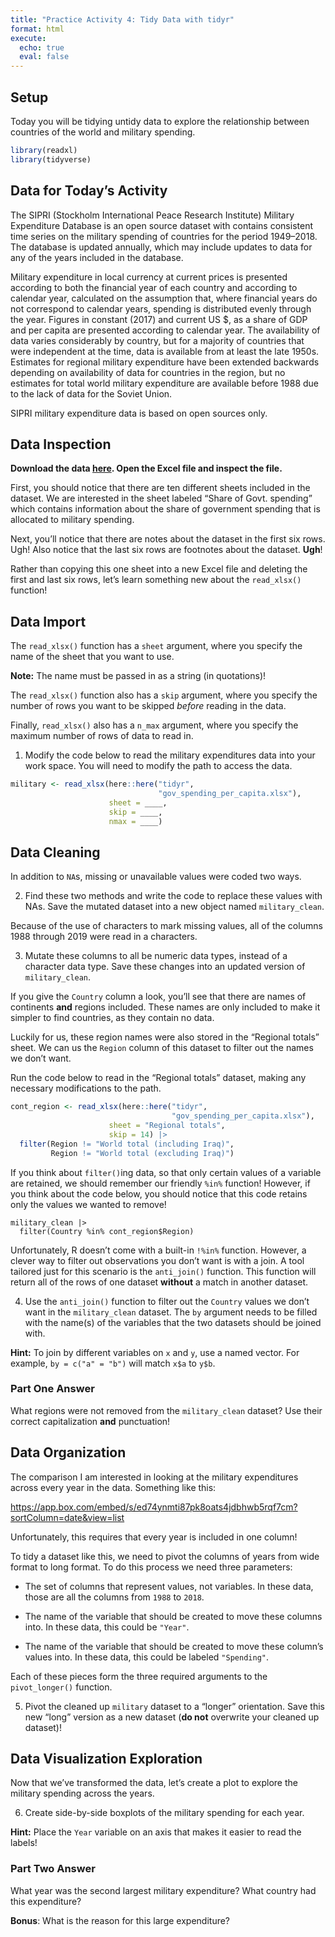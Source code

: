 ```yaml
---
title: "Practice Activity 4: Tidy Data with tidyr"
format: html
execute: 
  echo: true
  eval: false
---
```


## Setup

Today you will be tidying untidy data to explore the relationship between
countries of the world and military spending.

```r
library(readxl) 
library(tidyverse)
```

## Data for Today's Activity

The SIPRI (Stockholm International Peace Research Institute) Military
Expenditure Database is an open source dataset with contains consistent time
series on the military spending of countries for the period 1949--2018. The
database is updated annually, which may include updates to data for any of the
years included in the database.

Military expenditure in local currency at current prices is presented according
to both the financial year of each country and according to calendar year,
calculated on the assumption that, where financial years do not correspond to
calendar years, spending is distributed evenly through the year. Figures in
constant (2017) and current US \$, as a share of GDP and per capita are
presented according to calendar year. The availability of data varies
considerably by country, but for a majority of countries that were independent
at the time, data is available from at least the late 1950s. Estimates for
regional military expenditure have been extended backwards depending on
availability of data for countries in the region, but no estimates for total
world military expenditure are available before 1988 due to the lack of data for
the Soviet Union.

SIPRI military expenditure data is based on open sources only.

## Data Inspection

**Download the data [here](https://app.box.com/s/txssesmg6xi28ttf3kfrrfmivfegdkmb). Open the Excel file and inspect the file.**

First, you should notice that there are ten different sheets included in the
dataset. We are interested in the sheet labeled "Share of Govt. spending" which
contains information about the share of government spending that is allocated to
military spending.

Next, you'll notice that there are notes about the dataset in the first six
rows. Ugh! Also notice that the last six rows are footnotes about the dataset.
**Ugh**!

Rather than copying this one sheet into a new Excel file and deleting the first
and last six rows, let's learn something new about the `read_xlsx()` function!

## Data Import

The `read_xlsx()` function has a `sheet` argument, where you specify the name of
the sheet that you want to use.

**Note:** The name must be passed in as a string (in quotations)!

The `read_xlsx()` function also has a `skip` argument, where you specify the
number of rows you want to be skipped *before* reading in the data.

Finally, `read_xlsx()` also has a `n_max` argument, where you specify the
maximum number of rows of data to read in.

1. Modify the code below to read the military expenditures data into your
work space. You will need to modify the path to access the data. 

```r
military <- read_xlsx(here::here("tidyr", 
                                 "gov_spending_per_capita.xlsx"), 
                      sheet = ____, 
                      skip = ____, 
                      nmax = ____)
```

## Data Cleaning

In addition to `NA`s, missing or unavailable values were coded two ways.

2. Find these two methods and write the code to replace these values with
NAs. Save the mutated dataset into a new object named `military_clean`.

Because of the use of characters to mark missing values, all of the columns 1988
through 2019 were read in a characters.

3. Mutate these columns to all be numeric data types, instead of a character 
data type. Save these changes into an updated version of `military_clean`.

If you give the `Country` column a look, you'll see that there are names of
continents **and** regions included. These names are only included to make it
simpler to find countries, as they contain no data.

Luckily for us, these region names were also stored in the "Regional totals"
sheet. We can us the `Region` column of this dataset to filter out the names we
don't want.

Run the code below to read in the "Regional totals" dataset, making any
necessary modifications to the path.

```r
cont_region <- read_xlsx(here::here("tidyr",
                                    "gov_spending_per_capita.xlsx"), 
                      sheet = "Regional totals", 
                      skip = 14) |> 
  filter(Region != "World total (including Iraq)", 
         Region != "World total (excluding Iraq)")
```

If you think about `filter()`ing data, so that only certain values of a variable
are retained, we should remember our friendly `%in%` function! However, if you 
think about the code below, you should notice that this code retains only the
values we wanted to remove!

```
military_clean |> 
  filter(Country %in% cont_region$Region)
```

Unfortunately, R doesn't come with a built-in `!%in%` function. However, a
clever way to filter out observations you don't want is with a join. A tool
tailored just for this scenario is the `anti_join()` function. This function
will return all of the rows of one dataset **without** a match in another
dataset.

4. Use the `anti_join()` function to filter out the `Country` values we don't
want in the `military_clean` dataset. The `by` argument needs to be filled with
the name(s) of the variables that the two datasets should be joined with.

**Hint:** To join by different variables on `x` and `y`, use a named vector. For
example, `by = c("a" = "b")` will match `x$a` to `y$b`.

### Part One Answer

What regions were not removed from the `military_clean` dataset? Use their
correct capitalization **and** punctuation!

## Data Organization

The comparison I am interested in looking at the military expenditures across
every year in the data. Something like this:

<https://app.box.com/embed/s/ed74ynmti87pk8oats4jdbhwb5rqf7cm?sortColumn=date&view=list>

Unfortunately, this requires that every year is included in one column!

To tidy a dataset like this, we need to pivot the columns of years from wide
format to long format. To do this process we need three parameters:

-   The set of columns that represent values, not variables. In these data,
those are all the columns from `1988` to `2018`.

-   The name of the variable that should be created to move these columns into.
In these data, this could be `"Year"`.

-   The name of the variable that should be created to move these column's
values into. In these data, this could be labeled `"Spending"`.

Each of these pieces form the three required arguments to the `pivot_longer()`
function.

5. Pivot the cleaned up `military` dataset to a "longer" orientation. Save this
new "long" version as a new dataset (**do not** overwrite your cleaned up dataset)!

## Data Visualization Exploration

Now that we've transformed the data, let's create a plot to explore the military
spending across the years.

6. Create side-by-side boxplots of the military spending for each year.

**Hint:** Place the `Year` variable on an axis that makes it easier to read the
labels!

### Part Two Answer

What year was the second largest military expenditure? What country had this
expenditure?

**Bonus**: What is the reason for this large expenditure?
